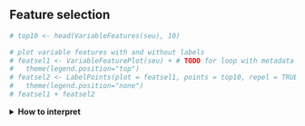 ## Feature selection

<!-- Sergio Alías, 20230629 -->
<!-- Last modified 20230704 -->

```r

# top10 <- head(VariableFeatures(seu), 10)

# plot variable features with and without labels
# featsel1 <- VariableFeaturePlot(seu) + # TODO for loop with metadata to get 1 plot per sample
#   theme(legend.position="top")
# featsel2 <- LabelPoints(plot = featsel1, points = top10, repel = TRUE) + 
#   theme(legend.position="none")
# featsel1 + featsel2
```

<details>
<summary>**How to interpret**</summary>
<br>

High variable genes (HVGs) selected: **`r hvgs`**

In the feature selection step we calculate subset of features that exhibit high cell-to-cell variation in the dataset—they are highly expressed in some cells, and lowly expressed in others. Focusing on these genes in downstream analysis helps to highlight biological signal in single-cell datasets.<sup>1</sup>

*References:*

1. Brennecke, Philip, Simon Anders, Jong Kyoung Kim, Aleksandra A Kołodziejczyk, Xiuwei Zhang, Valentina Proserpio, Bianka Baying, et al. 2013. “Accounting for Technical Noise in Single-Cell Rna-Seq Experiments.” *Nature Methods* 10 (11): 1093–5.

</details>